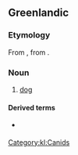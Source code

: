 ==Greenlandic==

===Etymology===
From {{inh|kl|esx-inu-pro|*qi'mi-|t=dog}}, from {{der|kl|esx-esk-pro|*qikmi-|t=dog}}.

===Noun===
{{kl-noun|qimmit}}

# [[dog]]

{{kl-decl|qimmeq|qimmip|qimmimut|qimmimit|qimmikkut|qimmimi|qimmimik|qimmisut|qimmit|qimmit|qimminut|qimminit|qimmitsigut|qimmini|qimminik|qimmisut}}

====Derived terms====
* {{l|kl|qimmiaraq}} {{gloss|[[puppy]]}}

[[Category:kl:Canids]]
